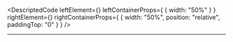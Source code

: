 
<DescriptedCode
  leftElement={<ProjectEndpointDescLeft />}
  leftContainerProps={
    {
      width: "50%"
    }
  }
  rightElement={<ProjectEndpointDescRight />}
  rightContainerProps={
    {
      width: "50%",
      position: "relative",
      paddingTop: "0"
    }
  }
/>

---
